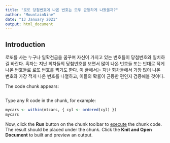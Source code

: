 ```yaml
---
title: "로또 당첨번호에 나온 번호는 모두 균등하게 나왔을까?"
author: "MountainNine"
date: "13 January 2021"
output: html_document
---
```


## Introduction

로또를 사는 누구나 일확천금을 꿈꾸며 자신이 가지고 있는 번호들이 당첨번호와 일치하길 바란다. 혹자는 지난 회차들의 당첨번호를 보면서 많이 나온 번호들 또는 반대로 적게 나온 번호들로 로또 번호를 찍기도 한다. 이 글에서는 지난 회차들에서 가장 많이 나온 번호와 가장 적게 나온 번호를 나열하고, 이들의 확률이 균등한 편인지 검증해볼 것이다.

The code chunk appears:
```r
```

Type any R code in the chunk, for example:
```r
mycars <- within(mtcars, { cyl <- ordered(cyl) })
mycars
```

Now, click the **Run** button on the chunk toolbar to [execute](https://www.jetbrains.com/help/pycharm/r-markdown.html#run-r-code) the chunk code. The result should be placed under the chunk.
Click the **Knit and Open Document** to built and preview an output.